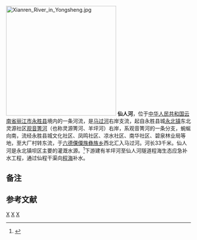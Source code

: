 {{Otheruses|仙人河|other=同名或類似名的其它條目描述}}
[[File:Xianren_River_in_Yongsheng.jpg|300px]]
'''仙人河'''，位于[[中华人民共和国|中华人民共和国]][[云南省|云南省]][[丽江市|丽江市]][[永胜县|永胜县]]境内的一条河流，是[[马过河|马过河]]右岸支流，{{noteTag|1=部分地图、资料将起视为马过河上游干流。}}起自永胜县城[[永北镇|永北镇]]东北灵源社区[[观音箐河|观音箐河]]（也称灵源箐河、羊坪河）右岸，系观音箐河的一条分支，蜿蜒向南，流经永胜县城文化社区、凤鸣社区、凉水社区、南华社区、碧泉林业局等地，至大厂村转东流，于[[六德傈僳族彝族乡|六德傈僳族彝族乡]]西北汇入马过河。河长33千米。仙人河是永北镇坝区主要的灌溉水源。<ref>{{cite book |editor=永胜县志编纂委员会 |title=《永胜县志》 |date=1989年8月 |publisher=云南人民出版社 |location=昆明 |isbn=7-222-00385-1/Z·39 |page=75 |edition=第一版 |url=http://dfz.yn.gov.cn/record/pdf?id=new100021|ignore-isbn-error=true}}</ref>下游建有羊坪河至仙人河隧道程海生态应急补水工程，通过仙程干渠向[[程海|程海]]补水。
==备注==
{{noteFoot}}
== 参考文献 ==
{{Reflist}}

[[Category:金沙江水系|X]]
[[Category:丽江河流|X]]
[[Category:永胜县|X]]
